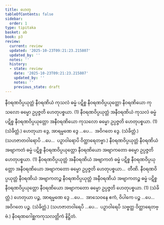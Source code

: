 ```yaml
---
title: ဟေတု
tableOfContents: false
sidebar:
  order: 1
type: tipitaka
basket: ab
book: p3
review:
  current: review
  updated: '2025-10-23T09:21:23.215807'
  updated_by: ''
  notes: ''
  history:
  - state: review
    date: '2025-10-23T09:21:23.215807'
    updated_by: ''
    notes: ''
    previous_state: draft
---
```



<ReviewStatus review={frontmatter.review} showDetails={true} />

<HypothesisAnnotation frontmatter={frontmatter} />

<DynamicBreadcrumb />

<Division number="31" book="p3" e="ch" v="39" p="389">

<Paragraph number="1949" book="p3">
နီဝရဏဝိပ္ပယုတ္တံ နီဝရဏိယံ ကုသလံ ဓမ္မံ ပဋိစ္စ နီဝရဏဝိပ္ပယုတ္တော နီဝရဏိယော ကုသလော ဓမ္မော ဥပ္ပဇ္ဇတိ ဟေတုပစ္စယာ. (1)
</Paragraph>

<Paragraph number="1950" book="p3">
နီဝရဏဝိပ္ပယုတ္တံ အနီဝရဏိယံ ကုသလံ ဓမ္မံ ပဋိစ္စ နီဝရဏဝိပ္ပယုတ္တော အနီဝရဏိယော ကုသလော ဓမ္မော ဥပ္ပဇ္ဇတိ ဟေတုပစ္စယာ. (1) (သံခိတ္တံ.)
</Paragraph>

</Division>
<Division number="32" book="p3" e="ch" v="39" p="389">

<Paragraph number="1951" book="p3">
ဟေတုယာ ဒွေ, အာရမ္မဏေ ဒွေ …ပေ…  အဝိဂတေ ဒွေ. (သံခိတ္တံ.)
</Paragraph>

<Paragraph number="1952" book="p3">
(သဟဇာတဝါရောပိ …ပေ…  ပဉှာဝါရောပိ ဝိတ္ထာရေတဗ္ဗာ.)
</Paragraph>

</Division>
<Division number="33" book="p3" e="ch" v="39" p="389">

<Paragraph number="1953" book="p3">
နီဝရဏဝိပ္ပယုတ္တံ နီဝရဏိယံ အဗျာကတံ ဓမ္မံ ပဋိစ္စ နီဝရဏဝိပ္ပယုတ္တော နီဝရဏိယော အဗျာကတော ဓမ္မော ဥပ္ပဇ္ဇတိ ဟေတုပစ္စယာ. (1)
</Paragraph>

<Paragraph number="1954" book="p3">
နီဝရဏဝိပ္ပယုတ္တံ အနီဝရဏိယံ အဗျာကတံ ဓမ္မံ ပဋိစ္စ နီဝရဏဝိပ္ပယုတ္တော အနီဝရဏိယော အဗျာကတော ဓမ္မော ဥပ္ပဇ္ဇတိ ဟေတုပစ္စယာ…  တီဏိ.
</Paragraph>

<Paragraph number="1955" book="p3">
နီဝရဏဝိပ္ပယုတ္တံ နီဝရဏိယံ အဗျာကတဉ္စ နီဝရဏဝိပ္ပယုတ္တံ အနီဝရဏိယံ အဗျာကတဉ္စ ဓမ္မံ ပဋိစ္စ နီဝရဏဝိပ္ပယုတ္တော နီဝရဏိယော အဗျာကတော ဓမ္မော ဥပ္ပဇ္ဇတိ ဟေတုပစ္စယာ. (1) (သံခိတ္တံ.)
</Paragraph>

</Division>
<Division number="34" book="p3" e="ch" v="39" p="390">

<Paragraph number="1956" book="p3">
ဟေတုယာ ပဉ္စ, အာရမ္မဏေ ဒွေ …ပေ…  အာသေဝနေ ဧကံ, ဝိပါကေ ပဉ္စ …ပေ…  အဝိဂတေ ပဉ္စ. (သံခိတ္တံ.)
</Paragraph>

<Paragraph number="1957" book="p3">
(သဟဇာတဝါရေပိ …ပေ…  ပဉှာဝါရေပိ သဗ္ဗတ္ထ ဝိတ္ထာရေတဗ္ဗံ.)

</Paragraph>
</Division>

<Paragraph number="1958" type="center" book="p3">
နီဝရဏဂေါစ္ဆကကုသလတ္တိကံ နိဋ္ဌိတံ.
</Paragraph>